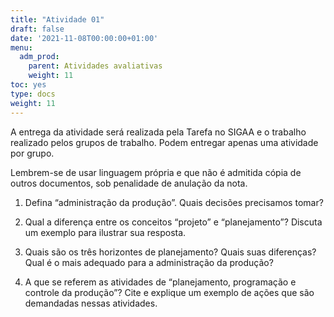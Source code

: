 ```yaml
---
title: "Atividade 01"
draft: false
date: '2021-11-08T00:00:00+01:00'
menu:
  adm_prod:
    parent: Atividades avaliativas
    weight: 11
toc: yes
type: docs
weight: 11
---
```



A entrega da atividade será realizada pela Tarefa no SIGAA e o trabalho realizado pelos grupos de trabalho. Podem entregar apenas uma atividade por grupo. 

Lembrem-se de usar linguagem própria e que não é admitida cópia de outros documentos, sob penalidade de anulação da nota. 


1. Defina "administração da produção". Quais decisões precisamos tomar? 

2. Qual a diferença entre os conceitos "projeto" e "planejamento"? Discuta um exemplo para ilustrar sua resposta. 

3. Quais são os três horizontes de planejamento? Quais suas diferenças? Qual é o mais adequado para a administração da produção?

4. A que se referem as atividades de "planejamento, programação e controle da produção"? Cite e explique um exemplo de ações que são demandadas nessas atividades. 

